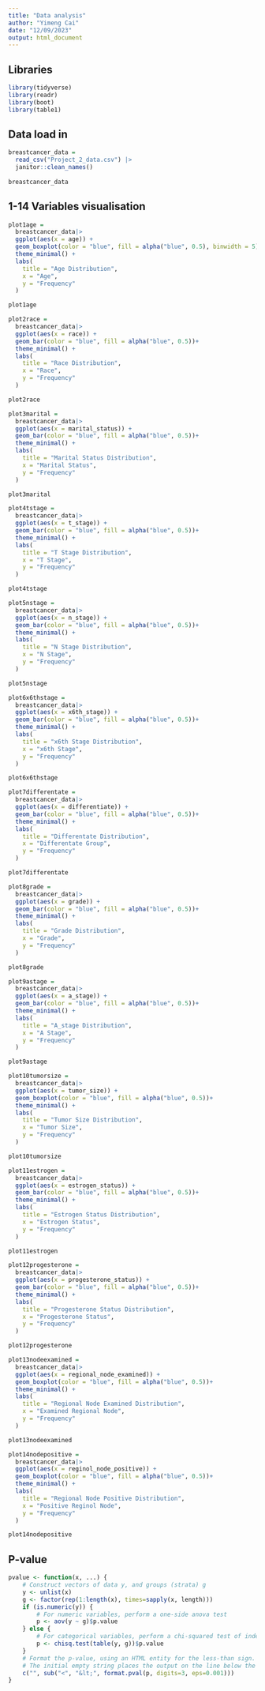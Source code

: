 ```yaml
---
title: "Data analysis"
author: "Yimeng Cai"
date: "12/09/2023"
output: html_document
---
```


## Libraries
```r
library(tidyverse)
library(readr)
library(boot)
library(table1)
```


## Data load in
```r
breastcancer_data =
  read_csv("Project_2_data.csv") |>
  janitor::clean_names()
  
breastcancer_data
```

## 1-14 Variables visualisation
```r
plot1age = 
  breastcancer_data|>
  ggplot(aes(x = age)) +
  geom_boxplot(color = "blue", fill = alpha("blue", 0.5), binwidth = 5) +
  theme_minimal() +
  labs(
    title = "Age Distribution",
    x = "Age",
    y = "Frequency"
  )

plot1age
```


```r
plot2race = 
  breastcancer_data|>
  ggplot(aes(x = race)) +
  geom_bar(color = "blue", fill = alpha("blue", 0.5))+
  theme_minimal() +
  labs(
    title = "Race Distribution",
    x = "Race",
    y = "Frequency"
  )

plot2race
```
```r
plot3marital = 
  breastcancer_data|>
  ggplot(aes(x = marital_status)) +
  geom_bar(color = "blue", fill = alpha("blue", 0.5))+
  theme_minimal() +
  labs(
    title = "Marital Status Distribution",
    x = "Marital Status",
    y = "Frequency"
  )

plot3marital
```

```r
plot4tstage = 
  breastcancer_data|>
  ggplot(aes(x = t_stage)) +
  geom_bar(color = "blue", fill = alpha("blue", 0.5))+
  theme_minimal() +
  labs(
    title = "T Stage Distribution",
    x = "T Stage",
    y = "Frequency"
  )

plot4tstage
```


```r
plot5nstage = 
  breastcancer_data|>
  ggplot(aes(x = n_stage)) +
  geom_bar(color = "blue", fill = alpha("blue", 0.5))+
  theme_minimal() +
  labs(
    title = "N Stage Distribution",
    x = "N Stage",
    y = "Frequency"
  )

plot5nstage
```


```r
plot6x6thstage = 
  breastcancer_data|>
  ggplot(aes(x = x6th_stage)) +
  geom_bar(color = "blue", fill = alpha("blue", 0.5))+
  theme_minimal() +
  labs(
    title = "x6th Stage Distribution",
    x = "x6th Stage",
    y = "Frequency"
  )

plot6x6thstage
```


```r
plot7differentate = 
  breastcancer_data|>
  ggplot(aes(x = differentiate)) +
  geom_bar(color = "blue", fill = alpha("blue", 0.5))+
  theme_minimal() +
  labs(
    title = "Differentate Distribution",
    x = "Differentate Group",
    y = "Frequency"
  )

plot7differentate
```

```r
plot8grade = 
  breastcancer_data|>
  ggplot(aes(x = grade)) +
  geom_bar(color = "blue", fill = alpha("blue", 0.5))+
  theme_minimal() +
  labs(
    title = "Grade Distribution",
    x = "Grade",
    y = "Frequency"
  )

plot8grade
```


```r
plot9astage = 
  breastcancer_data|>
  ggplot(aes(x = a_stage)) +
  geom_bar(color = "blue", fill = alpha("blue", 0.5))+
  theme_minimal() +
  labs(
    title = "A_stage Distribution",
    x = "A Stage",
    y = "Frequency"
  )

plot9astage
```


```r
plot10tumorsize = 
  breastcancer_data|>
  ggplot(aes(x = tumor_size)) +
  geom_boxplot(color = "blue", fill = alpha("blue", 0.5))+
  theme_minimal() +
  labs(
    title = "Tumor Size Distribution",
    x = "Tumor Size",
    y = "Frequency"
  )

plot10tumorsize
```

```r
plot11estrogen = 
  breastcancer_data|>
  ggplot(aes(x = estrogen_status)) +
  geom_bar(color = "blue", fill = alpha("blue", 0.5))+
  theme_minimal() +
  labs(
    title = "Estrogen Status Distribution",
    x = "Estrogen Status",
    y = "Frequency"
  )

plot11estrogen
```


```r
plot12progesterone = 
  breastcancer_data|>
  ggplot(aes(x = progesterone_status)) +
  geom_bar(color = "blue", fill = alpha("blue", 0.5))+
  theme_minimal() +
  labs(
    title = "Progesterone Status Distribution",
    x = "Progesterone Status",
    y = "Frequency"
  )

plot12progesterone
```

```r
plot13nodeexamined = 
  breastcancer_data|>
  ggplot(aes(x = regional_node_examined)) +
  geom_boxplot(color = "blue", fill = alpha("blue", 0.5))+
  theme_minimal() +
  labs(
    title = "Regional Node Examined Distribution",
    x = "Examined Regional Node",
    y = "Frequency"
  )

plot13nodeexamined
```

```r
plot14nodepositive = 
  breastcancer_data|>
  ggplot(aes(x = reginol_node_positive)) +
  geom_boxplot(color = "blue", fill = alpha("blue", 0.5))+
  theme_minimal() +
  labs(
    title = "Regional Node Positive Distribution",
    x = "Positive Reginol Node",
    y = "Frequency"
  )

plot14nodepositive
```


## P-value
```r
pvalue <- function(x, ...) {
    # Construct vectors of data y, and groups (strata) g
    y <- unlist(x)
    g <- factor(rep(1:length(x), times=sapply(x, length)))
    if (is.numeric(y)) {
        # For numeric variables, perform a one-side anova test
        p <- aov(y ~ g)$p.value
    } else {
        # For categorical variables, perform a chi-squared test of independence
        p <- chisq.test(table(y, g))$p.value
    }
    # Format the p-value, using an HTML entity for the less-than sign.
    # The initial empty string places the output on the line below the variable label.
    c("", sub("<", "&lt;", format.pval(p, digits=3, eps=0.001)))
}
```




